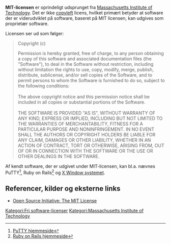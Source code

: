 {{Infoboks software licens
| forfatter       = Massachusetts Institute of Technology
| udgivet         = 1988
| DFSG-kompatibel = Ja
| OSI-godkendt    = Ja
| FSF-godkendt    = Ja
| GPL-kompatibel  = Ja
| copyleft        = Nej
}}
'''MIT-licensen''' er oprindeligt udsprunget fra [[MIT|Massachusetts Institute of Technology]]. Det er ikke [[copyleft]] licens, hvilket primært betyder at software der er viderudviklet på software, baseret på MIT licensen, kan udgives som proprietær software.

Licensen ser ud som følger:

<blockquote>
Copyright (c) <year> <copyright holders>

Permission is hereby granted, free of charge, to any person obtaining a copy of this software and associated documentation files (the "Software"), to deal in the Software without restriction, including without limitation the rights to use, copy, modify, merge, publish, distribute, sublicense, and/or sell copies of the Software, and to permit persons to whom the Software is furnished to do so, subject to the following conditions:<br />
<br />
The above copyright notice and this permission notice shall be included in all copies or substantial portions of the Software.<br />
<br />
THE SOFTWARE IS PROVIDED "AS IS", WITHOUT WARRANTY OF ANY KIND, EXPRESS OR IMPLIED, INCLUDING BUT NOT LIMITED TO THE WARRANTIES OF MERCHANTABILITY, FITNESS FOR A PARTICULAR PURPOSE AND NONINFRINGEMENT. IN NO EVENT SHALL THE AUTHORS OR COPYRIGHT HOLDERS BE LIABLE FOR ANY CLAIM, DAMAGES OR OTHER LIABILITY, WHETHER IN AN ACTION OF CONTRACT, TORT OR OTHERWISE, ARISING FROM, OUT OF OR IN CONNECTION WITH THE SOFTWARE OR THE USE OR OTHER DEALINGS IN THE SOFTWARE.
</blockquote>

Af kendt software, der er udgivet under MIT-licensen, kan bl.a. nævnes PuTTY<ref>[http://www.chiark.greenend.org.uk/~sgtatham/putty/download.html PuTTY hjemmeside]</ref>, Ruby on Rails<ref>[http://www.rubyonrails.org/ Ruby on Rails hjemmeside]</ref> og [[X Window System|X Window systemet]].

== Referencer, kilder og eksterne links ==
{{Reflist}}
* [http://www.opensource.org/licenses/mit-license.php Open Source Initiative: The MIT License]

[[Kategori:Fri software-licenser]]
[[Kategori:Massachusetts Institute of Technology]]